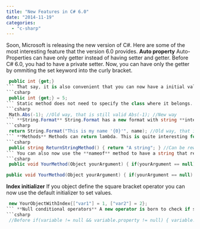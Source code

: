 ```yaml
---
title: "New Features in C# 6.0"
date: "2014-11-19"
categories: 
  - "c-sharp"
---
```


Soon, Microsoft is releasing the new version of C#. Here are some of the most interesting feature that the version 6.0 provides. **Auto property** Auto-Properties can have only getter instead of having setter and getter. Before C# 6.0, you had to have a private setter. Now, you can have only the getter by ommiting the set keyword into the curly bracket. 
```csharp
 public int {get;} 
``` That say, it is also convenient that you can now have a initial value to the property. This is valid for property with only getter but also for property with setter and getter. 
```csharp
 public int {get;} = 5; 
``` Static method does not need to specify the class where it belongs. For example, with C# 5, you have to specify the _Math_ method using the Absolute method, _Abs_. It does not mean that you have to use that shortcut. However, it can be useful to reduce the amount of repetition in your code if you are using intensively static methods. 
```csharp
 Math.Abs(-1); //Old way, that is still valid Abs(-1); //New way 
``` **String.Format** String.Format has a new format with string **interpolation**. This mean that instead of relying on index to define placeholder, that you can use something more meaning full. For example, if you have a variable that you want to insert into a string, instead of specifying the index 0, you can simply use the backslash with the curly brace with the variable. 
```csharp
 return String.Format("This is my name '{0}'", name); //Old way, that is still valid return "This is my name '\\{name}'"; //New way 
``` **Methods** Methods can return lambda. This is quite interesting for small method. 
```csharp
 public string ReturnStringMethod() { return "A string"; } //Can be rewritten by : public string ReturnStringMethod() => "A string"; 
``` You can also now use the **nameof** method to have a string that represent the variable name. This is very interesting because it reduces the problem while refactoring. The string that is present into the exception can now be dynamically link to the variable name which Visual Studio fully support during refactoring. 
```csharp
 public void YourMethod(Object yourArgument) { if(yourArgument == null) { throw New ArgumentNullException("yourArgument", "Cannot be null") //Before we had to specify with a string } }

public void YourMethod(Object yourArgument) { if(yourArgument == null) { throw New ArgumentNullException(nameof(yourArgument), "Cannot be null") //Now we have a method } } 
```

**Index initializer** If you object define the square bracket operator you can now use the default initializer to set values. 
```csharp
 new YourObjectWithIndex{["var1"] = 1, ["var2"] = 2}; 
``` **Null conditional operators** A new operator is born to check if something is null. It is the **?.**. It verify if the variable before the operator is null. If yes, nothing after is executed. If it is not null, than it continue to execute what is on the right. 
```csharp
 //Before if(variable != null && variable.property != null) { variable.property.test = "okay"; } //Now variable?.property?.test = "okay" 
```
